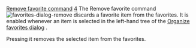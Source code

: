 [[Property:title|Remove favorite command]]
[[Property:weight|4]]
The Remove favorite command  [[Image:favorites-dialog-remove]] discards a favorite item from the favorites. It is enabled whenever an item is selected in the left-hand tree of the [[Organize favorites dialog: Introduction|Organize favorites dialog]] . 

Pressing it removes the selected item from the favorites.




